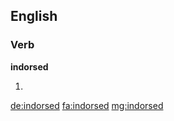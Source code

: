 ==English==

===Verb===
'''indorsed'''

# {{past of|indorse}}

[[de:indorsed]]
[[fa:indorsed]]
[[mg:indorsed]]